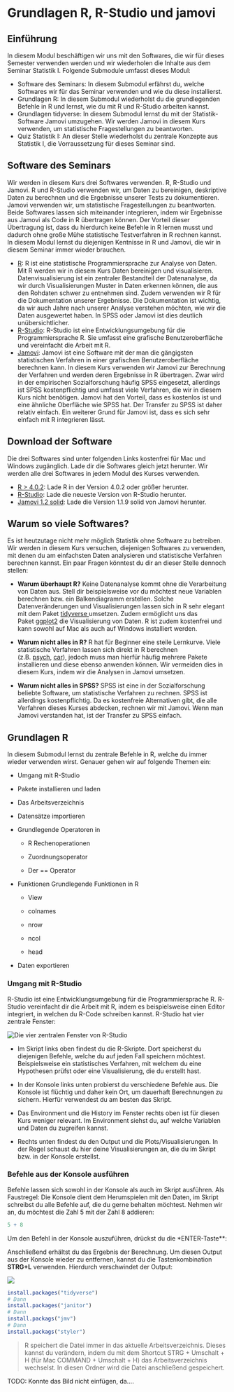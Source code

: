 # Grundlagen R, R-Studio und jamovi

## Einführung

In diesem Modul beschäftigen wir uns mit den Softwares, die wir für dieses Semester verwenden werden und wir wiederholen die Inhalte aus dem Seminar Statistik I. Folgende Submodule umfasst dieses Modul:

-   Software des Seminars: In diesem Submodul erfährst du, welche Softwares wir für das Seminar verwenden und wie du diese installierst.
-   Grundlagen R: In diesem Submodul wiederholst du die grundlegenden Befehle in R und lernst, wie du mit R und R-Studio arbeiten kannst.
-   Grundlagen tidyverse: In diesem Submodul lernst du mit der Statistik-Software Jamovi umzugehen. Wir werden Jamovi in diesem Kurs verwenden, um statistische Fragestellungen zu beantworten.
-   Quiz Statistik I: An dieser Stelle wiederholst du zentrale Konzepte aus Statistik I, die Vorraussetzung für dieses Seminar sind.

## Software des Seminars

Wir werden in diesem Kurs drei Softwares verwenden. R, R-Studio und Jamovi. R und R-Studio verwenden wir, um Daten zu bereinigen, deskriptive Daten zu berechnen und die Ergebnisse unserer Tests zu dokumentieren. Jamovi verwenden wir, um statistische Fragestellungen zu beantworten. Beide Softwares lassen sich miteinander integrieren, indem wir Ergebnisse aus Jamovi als Code in R übertragen können. Der Vorteil dieser Übertragung ist, dass du hierdurch keine Befehle in R lernen musst und dadurch ohne große Mühe statistische Testverfahren in R rechnen kannst. In diesem Modul lernst du diejenigen Kentnisse in R und Jamovi, die wir in diesem Seminar immer wieder brauchen.

-   [R](https://www.r-project.org/): R ist eine statistische Programmiersprache zur Analyse von Daten. Mit R werden wir in diesem Kurs Daten bereinigen und visualisieren. Datenvisualisierung ist ein zentraler Bestandteil der Datenanalyse, da wir durch Visualisierungen Muster in Daten erkennen können, die aus den Rohdaten schwer zu entnehmen sind. Zudem verwenden wir R für die Dokumentation unserer Ergebnisse. Die Dokumentation ist wichtig, da wir auch Jahre nach unserer Analyse verstehen möchten, wie wir die Daten ausgewertet haben. In SPSS oder Jamovi ist dies deutlich unübersichtlicher.
-   [R-Studio](https://rstudio.com/): R-Studio ist eine Entwicklungsumgebung für die Programmiersprache R. Sie umfasst eine grafische Benutzeroberfläche und vereinfacht die Arbeit mit R.
-   [Jamovi](https://www.jamovi.org/): Jamovi ist eine Software mit der man die gängigsten statistischen Verfahren in einer grafischen Benutzeroberfläche berechnen kann. In diesem Kurs verwenden wir Jamovi zur Berechnung der Verfahren und werden deren Ergebnisse in R übertragen. Zwar wird in der empirischen Sozialforschung häufig SPSS eingesetzt, allerdings ist SPSS kostenpflichtig und umfasst viele Verfahren, die wir in diesem Kurs nicht benötigen. Jamovi hat den Vorteil, dass es kostenlos ist und eine ähnliche Oberfläche wie SPSS hat. Der Transfer zu SPSS ist daher relativ einfach. Ein weiterer Grund für Jamovi ist, dass es sich sehr einfach mit R integrieren lässt.

## Download der Software

Die drei Softwares sind unter folgenden Links kostenfrei für Mac und Windows zugänglich. Lade dir die Softwares gleich jetzt herunter. Wir werden alle drei Softwares in jedem Modul des Kurses verwenden.

-   [R \> 4.0.2](https://ftp.gwdg.de/pub/misc/cran/): Lade R in der Version 4.0.2 oder größer herunter.
-   [R-Studio](https://rstudio.com/products/rstudio/download/): Lade die neueste Version von R-Studio herunter.
-   [Jamovi 1.2 solid](https://www.jamovi.org/download.html): Lade die Version 1.1.9 solid von Jamovi herunter.

## Warum so viele Softwares?

Es ist heutzutage nicht mehr möglich Statistik ohne Software zu betreiben. Wir werden in diesem Kurs versuchen, diejenigen Softwares zu verwenden, mit denen du am einfachsten Daten analysieren und statistische Verfahren berechnen kannst. Ein paar Fragen könntest du dir an dieser Stelle dennoch stellen:

-   **Warum überhaupt R?** Keine Datenanalyse kommt ohne die Verarbeitung von Daten aus. Stell dir beispielsweise vor du möchtest neue Variablen berechnen bzw. ein Balkendiagramm erstellen. Solche Datenveränderungen und Visualisierungen lassen sich in R sehr elegant mit dem Paket [tidyverse ](https://www.tidyverse.org/)umsetzen. Zudem ermöglicht uns das Paket [ggplot2](https://ggplot2.tidyverse.org/) die Visualisierung von Daten. R ist zudem kostenfrei und kann sowohl auf Mac als auch auf Windows installiert werden.

-   **Warum nicht alles in R?** R hat für Beginner eine steile Lernkurve. Viele statistische Verfahren lassen sich direkt in R berechnen (z.B. [psych](https://cran.r-project.org/web/packages/psych/index.html), [car](https://cran.r-project.org/web/packages/car/index.html)), jedoch muss man hierfür häufig mehrere Pakete installieren und diese ebenso anwenden können. Wir vermeiden dies in diesem Kurs, indem wir die Analysen in Jamovi umsetzen.

-   **Warum nicht alles in SPSS?** SPSS ist eine in der Sozialforschung beliebte Software, um statistische Verfahren zu rechnen. SPSS ist allerdings kostenpflichtig. Da es kostenfreie Alternativen gibt, die alle Verfahren dieses Kurses abdecken, rechnen wir mit Jamovi. Wenn man Jamovi verstanden hat, ist der Transfer zu SPSS einfach.

## Grundlagen R

In diesem Submodul lernst du zentrale Befehle in R, welche du immer wieder verwenden wirst. Genauer gehen wir auf folgende Themen ein:

-   Umgang mit R-Studio

-   Pakete installieren und laden

-   Das Arbeitsverzeichnis

-   Datensätze importieren

-   Grundlegende Operatoren in

    -   R Rechenoperationen

    -   Zuordnungsoperator

    -   Der == Operator

-   Funktionen Grundlegende Funktionen in R

    -   View

    -   colnames

    -   nrow

    -   ncol

    -   head

-   Daten exportieren

### Umgang mit R-Studio

R-Studio ist eine Entwicklungsumgebung für die Programmiersprache R. R-Studio vereinfacht dir die Arbeit mit R, indem es beispielsweise einen Editor integriert, in welchen du R-Code schreiben kannst. R-Studio hat vier zentrale Fenster:

![](images/02_grundlagen/rstudio_panels.jpg "Die vier zentralen Fenster von R-Studio")

-   Im Skript links oben findest du die R-Skripte. Dort speicherst du diejenigen Befehle, welche du auf jeden Fall speichern möchtest. Beispielsweise ein statistisches Verfahren, mit welchem du eine Hypothesen prüfst oder eine Visualisierung, die du erstellt hast.

-   In der Konsole links unten probierst du verschiedene Befehle aus. Die Konsole ist flüchtig und daher kein Ort, um dauerhaft Berechnungen zu sichern. Hierfür verwendest du am besten das Skript.

-   Das Environment und die History im Fenster rechts oben ist für diesen Kurs weniger relevant. Im Environment siehst du, auf welche Variablen und Daten du zugreifen kannst.

-   Rechts unten findest du den Output und die Plots/Visualisierungen. In der Regel schaust du hier deine Visualisierungen an, die du im Skript bzw. in der Konsole erstellst.

### Befehle aus der Konsole ausführen

Befehle lassen sich sowohl in der Konsole als auch im Skript ausführen. Als Faustregel: Die Konsole dient dem Herumspielen mit den Daten, im Skript schreibst du alle Befehle auf, die du gerne behalten möchtest. Nehmen wir an, du möchtest die Zahl 5 mit der Zahl 8 addieren:

```r
5 + 8
```

Um den Befehl in der Konsole auszuführen, drückst du die *ENTER-Taste**:

Anschließend erhältst du das Ergebnis der Berechnung. Um diesen Output aus der Konsole wieder zu entfernen, kannst du die Tastenkombination **STRG+L** verwenden. Hierdurch verschwindet der Output:

![](images/02_grundlagen/console.png)

```r
install.packages("tidyverse")
# Dann
install.packages("janitor")
# Dann
install.packags("jmv")
# Dann
install.packags("styler")
```

> R speichert die Datei immer in das aktuelle Arbeitsverzeichnis. Dieses kannst du verändern, indem du mit dem Shortcut STRG + Umschalt + H (für Mac COMMAND + Umschalt + H) das Arbeitsverzeichnis wechselst. In diesen Ordner wird die Datei anschließend gespeichert.

TODO: Konnte das Bild nicht einfügen, da....
